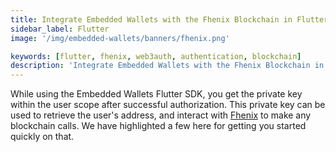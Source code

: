 ```yaml
---
title: Integrate Embedded Wallets with the Fhenix Blockchain in Flutter
sidebar_label: Flutter
image: '/img/embedded-wallets/banners/fhenix.png'

keywords: [flutter, fhenix, web3auth, authentication, blockchain]
description: 'Integrate Embedded Wallets with the Fhenix Blockchain in Flutter | Embedded Wallets'
---
```



<SEO
  title="Integrate Embedded Wallets with the Fhenix Blockchain in Flutter"
  description="Integrate Embedded Wallets with the Fhenix Blockchain in Flutter | Embedded Wallets"
  image="https://docs.metamask.io/img/embedded-wallets/banners/fhenix.png"
  slug="/embedded-wallets/connect-blockchain/evm/fhenix/flutter"
/>

While using the Embedded Wallets Flutter SDK, you get the private key within the user scope after successful authorization. This private key can be used to retrieve the user's address, and interact with [Fhenix](https://www.fhenix.io/) to make any blockchain calls. We have highlighted a few here for getting you started quickly on that.

<EVMInteraction />
